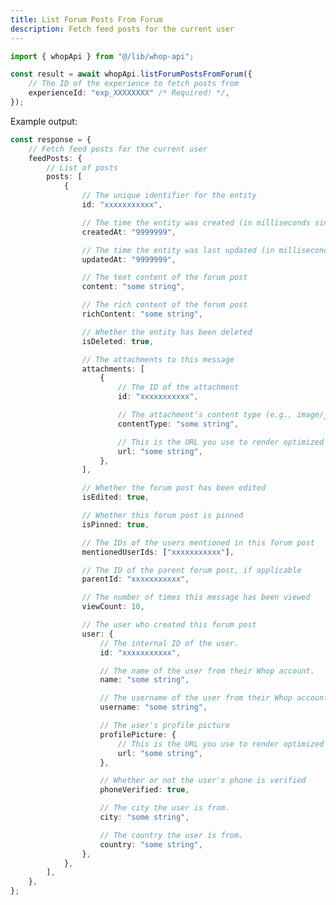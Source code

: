 ```yaml
---
title: List Forum Posts From Forum
description: Fetch feed posts for the current user
---
```


```typescript
import { whopApi } from "@/lib/whop-api";

const result = await whopApi.listForumPostsFromForum({
	// The ID of the experience to fetch posts from
	experienceId: "exp_XXXXXXXX" /* Required! */,
});

```

Example output:

```typescript
const response = {
	// Fetch feed posts for the current user
	feedPosts: {
		// List of posts
		posts: [
			{
				// The unique identifier for the entity
				id: "xxxxxxxxxxx",

				// The time the entity was created (in milliseconds since Unix epoch)
				createdAt: "9999999",

				// The time the entity was last updated (in milliseconds since Unix epoch)
				updatedAt: "9999999",

				// The text content of the forum post
				content: "some string",

				// The rich content of the forum post
				richContent: "some string",

				// Whether the entity has been deleted
				isDeleted: true,

				// The attachments to this message
				attachments: [
					{
						// The ID of the attachment
						id: "xxxxxxxxxxx",

						// The attachment's content type (e.g., image/jpg, video/mp4)
						contentType: "some string",

						// This is the URL you use to render optimized attachments on the client. This should be used for apps.
						url: "some string",
					},
				],

				// Whether the forum post has been edited
				isEdited: true,

				// Whether this forum post is pinned
				isPinned: true,

				// The IDs of the users mentioned in this forum post
				mentionedUserIds: ["xxxxxxxxxxx"],

				// The ID of the parent forum post, if applicable
				parentId: "xxxxxxxxxxx",

				// The number of times this message has been viewed
				viewCount: 10,

				// The user who created this forum post
				user: {
					// The internal ID of the user.
					id: "xxxxxxxxxxx",

					// The name of the user from their Whop account.
					name: "some string",

					// The username of the user from their Whop account.
					username: "some string",

					// The user's profile picture
					profilePicture: {
						// This is the URL you use to render optimized attachments on the client. This should be used for apps.
						url: "some string",
					},

					// Whether or not the user's phone is verified
					phoneVerified: true,

					// The city the user is from.
					city: "some string",

					// The country the user is from.
					country: "some string",
				},
			},
		],
	},
};

```
